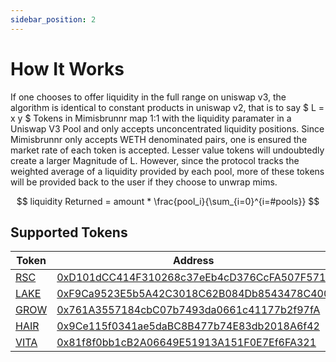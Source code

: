 ```yaml
---
sidebar_position: 2
---
```


# How It Works



If one chooses to offer liquidity in the full range on uniswap v3, the algorithm is identical to constant products in uniswap v2, that is to say
$ L = x y $
Tokens in Mimisbrunnr map 1:1 with the liquidity paramater in a Uniswap V3 Pool and only accepts unconcentrated liquidity positions.  Since Mimisbrunnr only accepts WETH denominated pairs, one is ensured the market rate of each token is accepted. Lesser value tokens will undoubtedly create a larger Magnitude of L.  However, since the protocol tracks the weighted average of a liquidity provided by each pool, more of these tokens will be provided back to the user if they choose to unwrap mims.

$$ liquidity Returned = amount * \frac{pool_i}{\sum_{i=0}^{i=#pools}}
$$



## Supported Tokens

| Token | Address | Liquidity Pool |
| ----- | ------- | -------------- |
| [RSC](https://www.researchhub.foundation/) | [0xD101dCC414F310268c37eEb4cD376CcFA507F571](https://etherscan.io/address/0xD101dCC414F310268c37eEb4cD376CcFA507F571)  | [0xeC2061372a02D5e416F5D8905eea64Cab2c10970](https://etherscan.io/address/0xeC2061372a02D5e416F5D8905eea64Cab2c10970) |
| [LAKE](https://data-lake.co/) | [0xF9Ca9523E5b5A42C3018C62B084Db8543478C400](https://etherscan.io/address/0xF9Ca9523E5b5A42C3018C62B084Db8543478C400)  | [0xeFd69F1FF464Ed673dab856c5b9bCA4D2847a74f](https://etherscan.io/address/0xeFd69F1FF464Ed673dab856c5b9bCA4D2847a74f) |
| [GROW](https://www.valleydao.bio/) | [0x761A3557184cbC07b7493da0661c41177b2f97fA](https://etherscan.io/address/0x761A3557184cbC07b7493da0661c41177b2f97fA)  | [0x61847189477150832D658D8f34f84c603Ac269af](https://etherscan.io/address/0x61847189477150832D658D8f34f84c603Ac269af) |
| [HAIR](https://www.hairdao.xyz/) | [0x9Ce115f0341ae5daBC8B477b74E83db2018A6f42](https://etherscan.io/address/0x9Ce115f0341ae5daBC8B477b74E83db2018A6f42)  | [0x94DD312F6Cb52C870aACfEEb8bf5E4e28F6952ff](https://etherscan.io/address/0x94DD312F6Cb52C870aACfEEb8bf5E4e28F6952ff) |
| [VITA](https://www.vitadao.com/) | [0x81f8f0bb1cB2A06649E51913A151F0E7Ef6FA321](https://etherscan.io/address/0x81f8f0bb1cB2A06649E51913A151F0E7Ef6FA321)  | [0xcBcC3cBaD991eC59204be2963b4a87951E4d292B](https://etherscan.io/address/0xcBcC3cBaD991eC59204be2963b4a87951E4d292B) |

